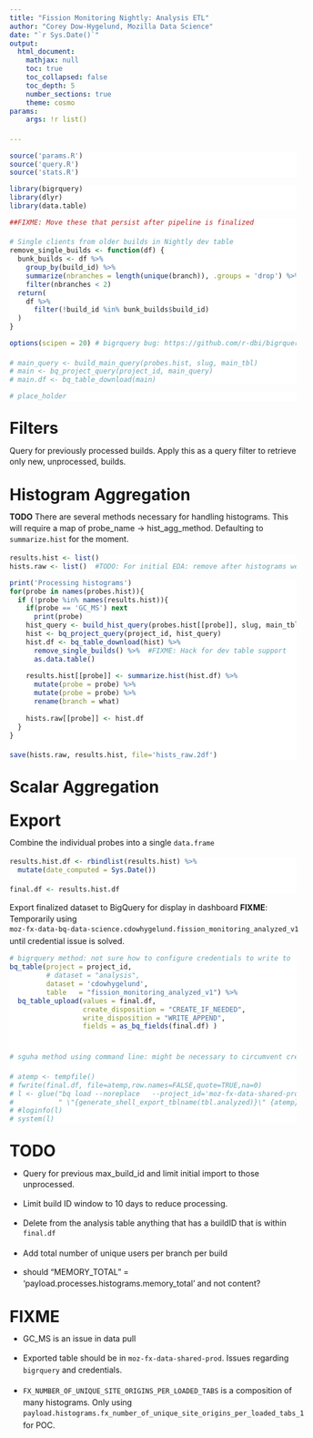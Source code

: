 ```yaml
---
title: "Fission Monitoring Nightly: Analysis ETL"
author: "Corey Dow-Hygelund, Mozilla Data Science"
date: "`r Sys.Date()`"
output:
  html_document:
    mathjax: null
    toc: true
    toc_collapsed: false
    toc_depth: 5
    number_sections: true
    theme: cosmo
params:
    args: !r list()

---
```


<style>
body {
    line-height: 1.4em;
    width: 100%;
    }
.plotly {
    text-align: center;
    width: 75vw;
    position: relative;
    margin-left: calc((100% - 75vw)/2);
}
.zimg img {
    text-align: center;
    width: 75vw;
    position: relative;
    margin-left: calc((100% - 75vw)/2);
}
.r {
    background-color: white;
    border: 0;
        }
        
pre code, pre, code {
  white-space: pre !important;
  overflow-x: scroll !important;
  word-break: keep-all !important;
  word-wrap: initial !important;
}
.caption {
    font-size: 80%;
    font-style: italic;
    font-weight:bold;
        }

caption {
    font-size: 80%;
    font-style: italic;
    font-weight: bold;
        }

h3, .h3 {
    margin-top: 100px;
    }
    

</style>


```r
source('params.R')
source('query.R')
source('stats.R')
```


```r
library(bigrquery)
library(dlyr)
library(data.table)
```

```r
##FIXME: Move these that persist after pipeline is finalized 

# Single clients from older builds in Nightly dev table
remove_single_builds <- function(df) {
  bunk_builds <- df %>% 
    group_by(build_id) %>% 
    summarize(nbranches = length(unique(branch)), .groups = 'drop') %>% 
    filter(nbranches < 2)
  return(
    df %>% 
      filter(!build_id %in% bunk_builds$build_id)
  )
}
```

```r
options(scipen = 20) # bigrquery bug: https://github.com/r-dbi/bigrquery/issues/395 

# main_query <- build_main_query(probes.hist, slug, main_tbl)
# main <- bq_project_query(project_id, main_query)
# main.df <- bq_table_download(main)
```

```r
# place_holder
```

# Filters

Query for previously processed builds. Apply this as a query filter to retrieve only new, unprocessed, builds. 

# Histogram Aggregation

**TODO** There are several methods necessary for handling histograms. This will require a map of probe_name -> hist_agg_method. Defaulting to `summarize.hist` for the moment. 


```r
results.hist <- list()
hists.raw <- list()  #TODO: For initial EDA: remove after histograms well-understood\
```

```r
print('Processing histograms')
for(probe in names(probes.hist)){
  if (!probe %in% names(results.hist)){
    if(probe == 'GC_MS') next
      print(probe)
    hist_query <- build_hist_query(probes.hist[[probe]], slug, main_tbl)
    hist <- bq_project_query(project_id, hist_query)
    hist.df <- bq_table_download(hist) %>%
      remove_single_builds() %>%  #FIXME: Hack for dev table support
      as.data.table()
    
    results.hist[[probe]] <- summarize.hist(hist.df) %>% 
      mutate(probe = probe) %>%
      mutate(probe = probe) %>%
      rename(branch = what)
    
    hists.raw[[probe]] <- hist.df
  }
}

save(hists.raw, results.hist, file='hists_raw.2df')
```

# Scalar Aggregation


# Export

Combine the individual probes into a single `data.frame`

```r
results.hist.df <- rbindlist(results.hist) %>%
  mutate(date_computed = Sys.Date())

final.df <- results.hist.df
```

Export finalized dataset to BigQuery for display in dashboard
**FIXME**: Temporarily using `moz-fx-data-bq-data-science.cdowhygelund.fission_monitoring_analyzed_v1` until credential issue is solved.

```r
# bigrquery method: not sure how to configure credentials to write to `moz-fx-data-shared-prod`
bq_table(project = project_id,
         # dataset = "analysis",
         dataset = 'cdowhygelund',
         table   = "fission_monitoring_analyzed_v1") %>%
  bq_table_upload(values = final.df,
                  create_disposition = "CREATE_IF_NEEDED",
                  write_disposition = "WRITE_APPEND",
                  fields = as_bq_fields(final.df) )


# sguha method using command line: might be necessary to circumvent credentials issue

# atemp <- tempfile()
# fwrite(final.df, file=atemp,row.names=FALSE,quote=TRUE,na=0)
# l <- glue("bq load --noreplace   --project_id='moz-fx-data-shared-prod'  --source_format=CSV --skip_leading_rows=1 --null_marker=NA",
#           " \"{generate_shell_export_tblname(tbl.analyzed)}\" {atemp} ./tbl_analyzed_fields.json")
# #loginfo(l)
# system(l)
```


# TODO

* Query for previous max_build_id and limit initial import to those unprocessed. 
* Limit build ID window to 10 days to reduce processing. 
* Delete from the analysis table anything that has a buildID that is within `final.df`

* Add total number of unique users per branch per build
* should "MEMORY_TOTAL" = 'payload.processes.histograms.memory_total' and not content?

# FIXME
* GC_MS is an issue in data pull
* Exported table should be in `moz-fx-data-shared-prod`. Issues regarding `bigrquery` and credentials. 

* `FX_NUMBER_OF_UNIQUE_SITE_ORIGINS_PER_LOADED_TABS` is a composition of many histograms. Only using `payload.histograms.fx_number_of_unique_site_origins_per_loaded_tabs_1` for POC. 
